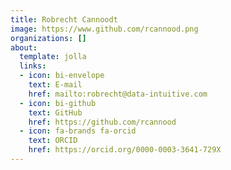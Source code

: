 ```yaml
---
title: Robrecht Cannoodt
image: https://www.github.com/rcannood.png
organizations: []
about:
  template: jolla
  links:
  - icon: bi-envelope
    text: E-mail
    href: mailto:robrecht@data-intuitive.com
  - icon: bi-github
    text: GitHub
    href: https://github.com/rcannood
  - icon: fa-brands fa-orcid
    text: ORCID
    href: https://orcid.org/0000-0003-3641-729X
---
```


